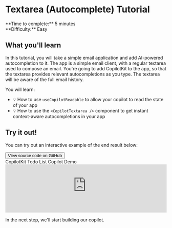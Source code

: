 
# Textarea (Autocomplete) Tutorial

<div>
  <div>**Time to complete:** 5 minutes</div>
  <div>**Difficulty:** Easy</div>
</div>

## What you'll learn

In this tutorial, you will take a simple email application and add AI-powered autocompletion to it. The app is a simple email client, with a regular textarea used to compose an email. You're going to add CopilotKit to the app, so that the textarea provides relevant autocompletions as you type. The textarea will be aware of the full email history.

You will learn:

- 💡 How to use `useCopilotReadable` to allow your copilot to read the state of your app
- 💡 How to use the `<CopilotTextarea />` component to get instant context-aware autocompletions in your app

## Try it out!

You can try out an interactive example of the end result below:

<Link href="https://github.com/CopilotKit/example-textarea?ref=docs-tutorial" target="_blank">
  <button className="bg-neutral-800 text-white px-4 py-2 rounded-lg flex items-center gap-2 mt-2 font-medium">
    <FaGithub className="w-4 h-4" />
    <span>View source code on GitHub</span>
  </button>
</Link>

<div className="flex flex-col shadow-lg rounded-lg my-4">
  <div className="bg-neutral-800 h-11 rounded-t-lg flex items-center px-4">
    <div className="flex-1 text-center text-white font-medium">CopilotKit Todo List Copilot Demo</div>
  </div>
  <iframe
    className="rounded-b-lg h-[850px]"
    src="https://example-textarea.vercel.app"
    width="100%"
    referrerPolicy="strict-origin-when-cross-origin"
    title="CopilotKit Textarea Demo"
    frameBorder="0"
    allowFullScreen
    ></iframe>
</div>

In the next step, we'll start building our copilot.